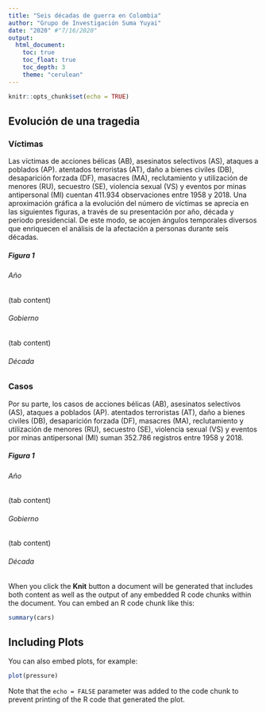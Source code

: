 ```yaml
---
title: "Seis décadas de guerra en Colombia"
author: "Grupo de Investigación Suma Yuyai"
date: "2020" #"7/16/2020"
output: 
  html_document:
    toc: true
    toc_float: true
    toc_depth: 3
    theme: "cerulean"
---
```


```r
knitr::opts_chunk$set(echo = TRUE)
```

## Evolución de una tragedia

### Víctimas

Las víctimas de acciones bélicas (AB), asesinatos selectivos (AS), ataques a poblados (AP). atentados terroristas (AT), daño a bienes civiles (DB), desaparición forzada (DF), masacres (MA), reclutamiento y utilización de menores (RU), secuestro (SE), violencia sexual (VS) y eventos por minas antipersonal (MI) cuentan 411.934 observaciones entre 1958 y 2018. Una aproximación gráfica a la evolución del número de víctimas se aprecia en las siguientes figuras, a través de su presentación por año, década y periodo presidencial. De este modo, se acojen ángulos temporales diversos que enriquecen el análisis de la afectación a personas durante seis décadas.

##### Figura 1 {.tabset .tabset-pills}

###### Año

(tab content)

###### Gobierno

(tab content)

###### Década


### Casos

Por su parte, los casos de acciones bélicas (AB), asesinatos selectivos (AS), ataques a poblados (AP). atentados terroristas (AT), daño a bienes civiles (DB), desaparición forzada (DF), masacres (MA), reclutamiento y utilización de menores (RU), secuestro (SE), violencia sexual (VS) y eventos por minas antipersonal (MI) suman 352.786 registros entre 1958 y 2018. 

##### Figura 1 {.tabset .tabset-pills}

###### Año

(tab content)

###### Gobierno

(tab content)

###### Década





When you click the **Knit** button a document will be generated that includes both content as well as the output of any embedded R code chunks within the document. You can embed an R code chunk like this:

```r
summary(cars)
```

## Including Plots

You can also embed plots, for example:

```r
plot(pressure)
```

Note that the `echo = FALSE` parameter was added to the code chunk to prevent printing of the R code that generated the plot.
